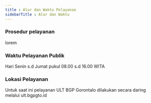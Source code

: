 ```yaml
---
title : Alur dan Waktu Pelayanan
sidebarTitle : Alur dan Waktu
---
```


### Prosedur pelayanan

lorem


### Waktu Pelayanan Publik

Hari Senin s.d Jumat pukul 08.00 s.d 16.00 WITA


### Lokasi Pelayanan

Untuk saat ini pelayanan ULT BGP Gorontalo dilakukan secara daring melalui ult.bgpgto.id